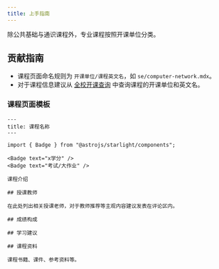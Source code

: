 ```yaml
---
title: 上手指南
---
```


除公共基础与通识课程外，专业课程按照开课单位分类。

## 贡献指南

- 课程页面命名规则为 `开课单位/课程英文名`，如 `se/computer-network.mdx`。
- 对于课程信息建议从 [全校开课查询](http://jxgl.dlut.edu.cn/student/for-std/lesson-search) 中查询课程的开课单位和英文名。

### 课程页面模板

```mdx
---
title: 课程名称
---

import { Badge } from "@astrojs/starlight/components";

<Badge text="x学分" />
<Badge text="考试/大作业" />

课程介绍

## 授课教师

在此处列出相关授课老师，对于教师推荐等主观内容建议发表在评论区内。

## 成绩构成

## 学习建议

## 课程资料

课程书籍、课件、参考资料等。
```
